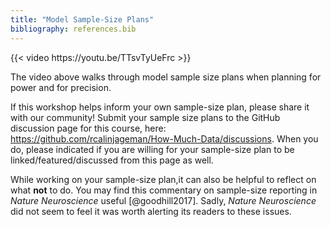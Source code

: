 ```yaml
---
title: "Model Sample-Size Plans"
bibliography: references.bib
---
```


{{< video https://youtu.be/TTsvTyUeFrc >}}

The video above walks through model sample size plans when planning for power and for precision.

If this workshop helps inform your own sample-size plan, please share it with our community! Submit your sample size plans to the GitHub discussion page for this course, here: <https://github.com/rcalinjageman/How-Much-Data/discussions>. When you do, please indicated if you are willing for your sample-size plan to be linked/featured/discussed from this page as well.

While working on your sample-size plan,it can also be helpful to reflect on what **not** to do. You may find this commentary on sample-size reporting in *Nature Neuroscience* useful [@goodhill2017]. Sadly, *Nature Neuroscience* did not seem to feel it was worth alerting its readers to these issues.
